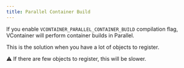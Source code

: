 ```yaml
---
title: Parallel Container Build
---
```


If you enable `VCONTAINER_PARALLEL_CONTAINER_BUILD` compilation flag,
VContainer will perform container builds in Parallel.

This is the solution when you have a lot of objects to register.

:warning: If there are few objects to register, this will be slower.
